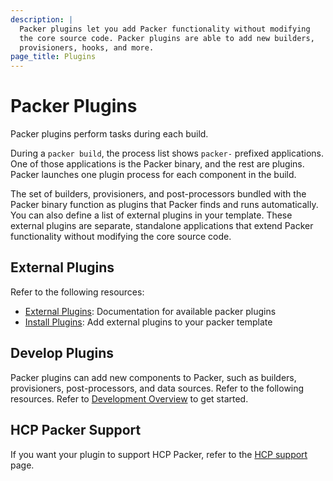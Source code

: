 ```yaml
---
description: |
  Packer plugins let you add Packer functionality without modifying
  the core source code. Packer plugins are able to add new builders,
  provisioners, hooks, and more.
page_title: Plugins
---
```


# Packer Plugins

Packer plugins perform tasks during each build.

During a `packer build`, the process list shows `packer-` prefixed applications. One of those applications is the Packer binary, and the rest are plugins. Packer launches one plugin process for each component in the build.

The set of builders, provisioners, and post-processors bundled with the Packer binary function as plugins that Packer finds and runs automatically. You can also define a list of external plugins in your template. These external plugins are separate, standalone applications that extend Packer functionality without modifying the core source code.

## External Plugins

Refer to the following resources:
- [External Plugins](/plugins): Documentation for available packer plugins
- [Install Plugins](/plugins/install-plugins): Add external plugins to your packer template


## Develop Plugins

Packer plugins can add new components to Packer, such as builders, provisioners, post-processors, and data sources. Refer to the following resources. Refer to [Development Overview](/docs/plugins/creation) to get started.

## HCP Packer Support

If you want your plugin to support HCP Packer, refer to the [HCP
support](/docs/plugins/hcp-support) page.